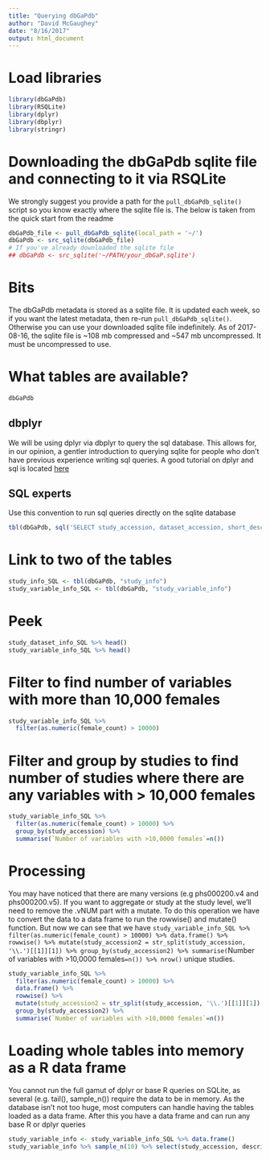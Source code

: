 ```yaml
---
title: "Querying dbGaPdb"
author: "David McGaughey"
date: "8/16/2017"
output: html_document
---
```


# Load libraries
```r
library(dbGaPdb)
library(RSQLite)
library(dplyr)
library(dbplyr)
library(stringr)
```
# Downloading the dbGaPdb sqlite file and connecting to it via RSQLite
We strongly suggest you provide a path for the `pull_dbGaPdb_sqlite()` script so you know exactly where the sqlite file is. The below is taken from the quick start from the readme
```r
dbGaPdb_file <- pull_dbGaPdb_sqlite(local_path = '~/')
dbGaPdb <- src_sqlite(dbGaPdb_file)
# If you've already downloaded the sqlite file
## dbGaPdb <- src_sqlite('~/PATH/your_dbGaP.sqlite')
```

# Bits
The dbGaPdb metadata is stored as a sqlite file. It is updated each week, so if you want the latest metadata, then re-run `pull_dbGaPdb_sqlite()`. Otherwise you can use your downloaded sqlite file indefinitely. As of 2017-08-16, the sqlite file is ~108 mb compressed and ~547 mb uncompressed. It must be uncompressed to use.

# What tables are available?
```r
dbGaPdb
```

## dbplyr
We will be using dplyr via dbplyr to query the sql database. This allows for, in our opinion, a gentler introduction to querying sqlite for people who don't have previous experience writing sql queries. A good tutorial on dplyr and sql is located [here](http://www.datacarpentry.org/R-ecology-lesson/05-r-and-databases.html)

## SQL experts
Use this convention to run sql queries directly on the sqlite database
```r
tbl(dbGaPdb, sql('SELECT study_accession, dataset_accession, short_description FROM study_dataset_info LIMIT 5' ))
```

# Link to two of the tables
```r
study_info_SQL <- tbl(dbGaPdb, "study_info")
study_variable_info_SQL <- tbl(dbGaPdb, "study_variable_info")
```

# Peek
```r
study_dataset_info_SQL %>% head()
study_variable_info_SQL %>% head()
```

# Filter to find number of variables with more than 10,000 females
```r
study_variable_info_SQL %>% 
  filter(as.numeric(female_count) > 10000)
```

# Filter and group by studies to find number of studies where there are any variables with > 10,000 females
```r
study_variable_info_SQL %>% 
  filter(as.numeric(female_count) > 10000) %>% 
  group_by(study_accession) %>% 
  summarise(`Number of variables with >10,0000 females`=n())
```

# Processing
You may have noticed that there are many versions (e.g phs000200.v4 and phs000200.v5). If you want to aggregate or study at the study level, we'll need to remove the .vNUM part with a mutate. To do this operation we have to convert the data to a data frame to run the rowwise() and mutate() function. But now we can see that we have `study_variable_info_SQL %>% filter(as.numeric(female_count) > 10000) %>% data.frame() %>% rowwise() %>% mutate(study_accession2 = str_split(study_accession, '\\.')[[1]][1]) %>% group_by(study_accession2) %>% summarise(`Number of variables with >10,0000 females`=n()) %>% nrow()` unique studies. 
```r
study_variable_info_SQL %>% 
  filter(as.numeric(female_count) > 10000) %>% 
  data.frame() %>% 
  rowwise() %>% 
  mutate(study_accession2 = str_split(study_accession, '\\.')[[1]][1]) %>% 
  group_by(study_accession2) %>% 
  summarise(`Number of variables with >10,0000 females`=n())
```

# Loading whole tables into memory as a R data frame
You cannot run the full gamut of dplyr or base R queries on SQLite, as several (e.g. tail(), sample_n()) require the data to be in memory. As the database isn't not too huge, most computers can handle having the tables loaded as a data frame. After this you have a data frame and can run any base R or dplyr queries
```r
study_variable_info <- study_variable_info_SQL %>% data.frame()
study_variable_info %>% sample_n(10) %>% select(study_accession, description)
```
